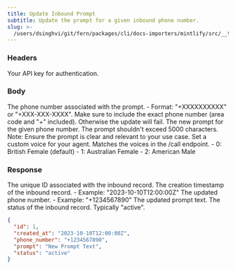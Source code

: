 ```yaml
---
title: Update Inbound Prompt
subtitle: Update the prompt for a given inbound phone number.
slug: >-
  /users/dsinghvi/git/fern/packages/cli/docs-importers/mintlify/src/__test__/fixtures/bland/api-reference/endpoint/inbound_prompt
---
```



### Headers

<ParamField header="authorization" type="string" required>
  Your API key for authentication.
</ParamField>

### Body

<ParamField body="phone_number" type="string">
  The phone number associated with the prompt. - Format: "+XXXXXXXXXX" or "+XXX-XXX-XXXX". Make sure to include the
  exact phone number (area code and "+" included). Otherwise the update will fail.
</ParamField>

<ParamField body="prompt" type="string">
  The new prompt for the given phone number. The prompt shouldn't exceed 5000 characters. Note: Ensure the prompt is
  clear and relevant to your use case.
</ParamField>

<ParamField body="voice_id" type="integer">
  Set a custom voice for your agent. Matches the voices in the /call endpoint. - 0: British Female (default) - 1:
  Australian Female - 2: American Male
</ParamField>

### Response

<ResponseField name="id" type="integer">
  The unique ID associated with the inbound record.
</ResponseField>

<ResponseField name="created_at" type="string">
  The creation timestamp of the inbound record. - Example: "2023-10-10T12:00:00Z"
</ResponseField>

<ResponseField name="phone_number" type="string">
  The updated phone number. - Example: "+1234567890"
</ResponseField>

<ResponseField name="prompt" type="string">
  The updated prompt text.
</ResponseField>

<ResponseField name="status" type="string">
  The status of the inbound record. Typically "active".
</ResponseField>

<ResponseExample>

```json Response
{
  "id": 1,
  "created_at": "2023-10-10T12:00:00Z",
  "phone_number": "+1234567890",
  "prompt": "New Prompt Text",
  "status": "active"
}
```

</ResponseExample>
